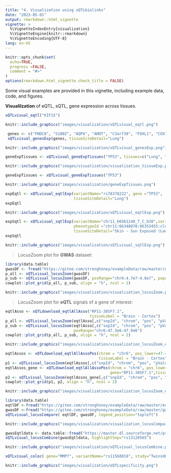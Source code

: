 ```yaml
---
title: "4. Visualization using xQTLbiolinks"
date: "2023-05-01"
output: rmarkdown::html_vignette
vignette: >
  %\VignetteIndexEntry{visualization}
  %\VignetteEngine{knitr::rmarkdown}
  %\VignetteEncoding{UTF-8}
lang: en-US
---
```


```r
knitr::opts_chunk$set(
  echo=TRUE,
  progress =FALSE,
  comment = "#>"
)
options(rmarkdown.html_vignette.check_title = FALSE)
```

Some visual examples are provided in this vignette, including example data, code, and figures.

**Visualilzation** of eQTL, sQTL, gene expression across tissues. 


```r
xQTLvisual_eqtl("KIF15")
```

```r
knitr::include_graphics("images/visualization/xQTLvisual_eqtl.png")
```


```r
 genes <- c("FNDC8", "S100Z", "AQP6", "AMOT", "C3orf38", "FOXL1", "COX11", "FCN3", "DDX58", "CFI", "MS4A18", "NUDT13", "HOXA4", "VSX1")
 xQTLvisual_genesExp(genes, tissueSiteDetail="Lung")
```

```r
knitr::include_graphics("images/visualization/xQTLvisual_genesExp.png")
```

```r
geneExpTissues <- xQTLvisual_geneExpTissues("TP53", tissues=c("Lung", "Brain","Ovary"))
```

```r
knitr::include_graphics("images/visualization/visualization_tissueExp.png")
```

```r
geneExpTissues <- xQTLvisual_geneExpTissues("TP53")
```

```r
knitr::include_graphics("images/visualization/geneExpTissues.png")
```

```r
expEqtl <- xQTLvisual_eqtlExp(variantName="rs78378222", gene ="TP53",
                              tissueSiteDetail="Lung")
expEqtl
```

```r
knitr::include_graphics("images/visualization/xQTLvisual_eqtlExp.png")
```

```r
expSqtl <- xQTLvisual_sqtlExp(variantName="chr11_66561248_T_C_b38",variantType="variantId",
                              phenotypeId ="chr11:66348070:66353455:clu_8500:ENSG00000255468.6",
                              tissueSiteDetail="Skin - Sun Exposed (Lower leg)")
expSqtl
```

```r
knitr::include_graphics("images/visualization/xQTLvisual_sqtlExp.png")
```


>LocusZoom plot for **GWAS** dataset:

```r
library(data.table)
gwasDF <- fread("https://gitee.com/stronghoney/exampleData/raw/master/gwasChr6Sub4.txt")
p_all <- xQTLvisual_locusZoom(gwasDF)
p_sub <- xQTLvisual_locusZoom(gwasDF, posRange="chr6:4.7e7-4.8e7", population ="EUR")
cowplot::plot_grid(p_all, p_sub, align = "h", ncol = 2)
```

```r
knitr::include_graphics("images/visualization/visualization_locusZoom.png")
```


>LocusZoom plot for **eQTL** signals of a gene of interest:

```r
eqtlAsso <- xQTLdownload_eqtlAllAsso("RP11-385F7.1",
                                     tissueLabel = "Brain - Cortex")
p_all <- xQTLvisual_locusZoom(eqtlAsso[,c("snpId", "chrom", "pos", "pValue")], highlightSnp="rs4711878" )
p_sub <- xQTLvisual_locusZoom(eqtlAsso[,c("snpId", "chrom", "pos", "pValue")], highlightSnp="rs4711878",
                              posRange="chr6:47.3e6-47.9e6")
cowplot::plot_grid(p_all, p_sub, align = "h", ncol = 2)
```

```r
knitr::include_graphics("images/visualization/visualization_locusZoom_eQTL1.png")
```


```r
eqtlAssos <- xQTLdownload_eqtlAllAssoPos(chrom = "chr6", pos_lower=47.4e6, pos_upper = 47.7e6,  
                                         tissueLabel = "Brain - Cortex", p_upper=0.1)
p1 <- xQTLvisual_locusZoom(eqtlAssos[,c("snpId", "chrom", "pos", "pValue")], highlightSnp = "rs34744382")
eqtlAssos_gene <- xQTLdownload_eqtlAllAssoPos(chrom = "chr6", pos_lower=47.4e6, pos_upper = 47.7e6,  
                                              gene="RP11-385F7.1",tissueLabel = "Brain - Cortex", p_upper=0.1)
p2 <- xQTLvisual_locusZoom(eqtlAssos_gene[,c("snpId", "chrom", "pos", "pValue")], highlightSnp = "rs34744382")
cowplot::plot_grid(p1, p2, align = "h", ncol = 2)
```

```r
knitr::include_graphics("images/visualization/visualization_locusZoom_eQTLpos.png")
```

```r
library(data.table)
eqtlDF <-fread("https://gitee.com/stronghoney/exampleData/raw/master/eqtl/eqtlAsso1.txt")
gwasDF <-fread("https://gitee.com/stronghoney/exampleData/raw/master/gwas/AD/gwasChr6Sub3.txt")
xQTLvisual_locusCompare( eqtlDF, gwasDF, legend_position="topleft")
```

```r
knitr::include_graphics("images/visualization/visualization_locusCompare.png")
```


```r
gwasEqtldata <- data.table::fread("https://master.dl.sourceforge.net/project/exampledata/gwas/AD/gwasEqtldata.txt")
xQTLvisual_locusCombine(gwasEqtldata, highlightSnp="rs13120565")
```

```r
knitr::include_graphics("images/visualization/xQTLvisual_locusCombine.png")
```

```r
xQTLvisual_coloc( gene="MMP7", variantName="rs11568818", study="TwinsUK")
```

```r
knitr::include_graphics("images/visualization/eQTLspecificity.png")
```

